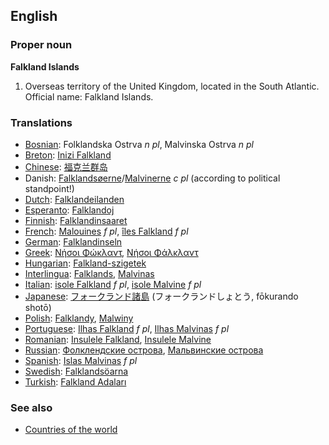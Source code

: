 ==English==

===Proper noun===
'''Falkland Islands'''

# Overseas territory of the United Kingdom, located in the South Atlantic. Official name: Falkland Islands.
===Translations===
*[[Bosnian]]: Folklandska Ostrva ''n pl'', Malvinska Ostrva ''n pl''
*[[Breton]]: [[Inizi Falkland]]
*[[Chinese]]: [[福克兰群岛]]
* Danish: [[Falklandsøerne]]/[[Malvinerne]] ''c pl'' (according to political standpoint!)
*[[Dutch]]: [[Falklandeilanden]]
*[[Esperanto]]: [[Falklandoj]]
*[[Finnish]]: [[Falklandinsaaret]]
*[[French]]: [[Malouines]] ''f pl'', [[îles Falkland]] ''f pl''
*[[German]]: [[Falklandinseln]]
*[[Greek]]: [[Νήσοι Φώκλαντ]], [[Νήσοι Φάλκλαντ]]
*[[Hungarian]]: [[Falkland-szigetek]]
*[[Interlingua]]: [[Falklands]], [[Malvinas]]
*[[Italian]]: [[isole Falkland]] ''f pl'', [[isole Malvine]] ''f pl''
*[[Japanese]]: [[フォークランド諸島]] (フォークランドしょとう, fōkurando shotō)
*[[Polish]]: [[Falklandy]], [[Malwiny]]
*[[Portuguese]]: [[Ilhas Falkland]] ''f pl'', [[Ilhas Malvinas]] ''f pl''
*[[Romanian]]: [[Insulele Falkland]], [[Insulele Malvine]]
*[[Russian]]: [[Фолклендские острова]], [[Мальвинские острова]]
*[[Spanish]]: [[Islas Malvinas]] ''f pl''
*[[Swedish]]: [[Falklandsöarna]]
*[[Turkish]]: [[Falkland Adaları]]

===See also===
* [[Countries of the world]]